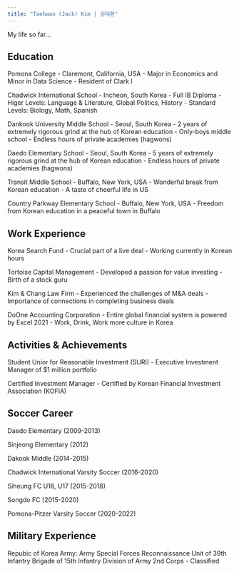```yaml
---
title: "Taehwan (Jack) Kim | 김태환"
---
```


My life so far...

## Education

Pomona College - Claremont, California, USA
- Major in Economics and Minor in Data Science
- Resident of Clark I

Chadwick International School - Incheon, South Korea
- Full IB Diploma
- Higer Levels: Language & Literature, Global Politics, History
- Standard Levels: Biology, Math, Spanish

Dankook University Middle School - Seoul, South Korea 
- 2 years of extremely rigorous grind at the hub of Korean education
- Only-boys middle school
- Endless hours of private academies (hagwons)

Daedo Elementary School - Seoul, South Korea
- 5 years of extremely rigorous grind at the hub of Korean education
- Endless hours of private academies (hagwons)

Transit Middle School - Buffalo, New York, USA
- Wonderful break from Korean education
- A taste of cheerful life in US

Country Parkway Elementary School - Buffalo, New York, USA
- Freedom from Korean education in a peaceful town in Buffalo


## Work Experience

Korea Search Fund
- Crucial part of a live deal
- Working currently in Korean hours

Tortoise Capital Management
- Developed a passion for value investing
- Birth of a stock guru

Kim & Chang Law Firm
- Experienced the challenges of M&A deals
- Importance of connections in completing business deals

DoOne Accounting Corporation
- Entire global financial system is powered by Excel 2021
- Work, Drink, Work more culture in Korea


## Activities & Achievements

Student Unior for Reasonable Investment (SURI)
- Executive Investment Manager of $1 million portfolio

Certified Investment Manager
- Certified by Korean Financial Investment Association (KOFIA)


## Soccer Career

Daedo Elementary (2009-2013)

Sinjeong Elementary (2012)

Dakook Middle (2014-2015)

Chadwick International Varsity Soccer (2016-2020)

Siheung FC U16, U17 (2015-2018)

Songdo FC (2015-2020)

Pomona-Pitzer Varsity Soccer (2020-2022)


## Military Experience

Repubic of Korea Army: Army Special Forces Reconnaissance Unit of 39th Infantry Brigade of 15th Infantry Division of Army 2nd Corps
- Classified
